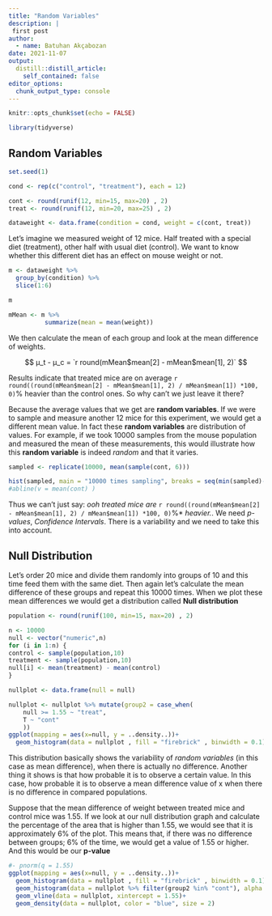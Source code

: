 ```yaml
---
title: "Random Variables"
description: |
 first post
author:
  - name: Batuhan Akçabozan
date: 2021-11-07
output:
  distill::distill_article:
    self_contained: false
editor_options: 
  chunk_output_type: console
---
```


```r
knitr::opts_chunk$set(echo = FALSE)
```

```r
library(tidyverse)
```

## Random Variables

```r
set.seed(1)

cond <- rep(c("control", "treatment"), each = 12)

cont <- round(runif(12, min=15, max=20) , 2)
treat <- round(runif(12, min=20, max=25) , 2)

dataweight <- data.frame(condition = cond, weight = c(cont, treat))
```

Let's imagine we measured weight of 12 mice. Half treated with a special diet (treatment), other half with usual diet (control). We want to know whether this different diet has an effect on mouse weight or not.

```r
m <- dataweight %>%
  group_by(condition) %>%
  slice(1:6)

m

mMean <- m %>%
          summarize(mean = mean(weight))
```
We then calculate the mean of each group and look at the mean difference of weights. 

$$
μ_t - μ_c = `r round(mMean$mean[2] - mMean$mean[1], 2)` 
$$

Results indicate that treated mice are on average `r round((round(mMean$mean[2] - mMean$mean[1], 2) / mMean$mean[1]) *100, 0)`% heavier than the control ones. So why can't we just leave it there?

Because the average values that we get are **random variables**. If we were to sample and measure another 12 mice for this experiment, we would get a different mean value. In fact these **random variables** are distribution of values. For example, if we took 10000 samples from the mouse population and measured the mean of these measurements, this would illustrate how this **random variable** is indeed *random* and that it varies.

```r
sampled <- replicate(10000, mean(sample(cont, 6)))

hist(sampled, main = "10000 times sampling", breaks = seq(min(sampled)-0.5,max(sampled)+0.5,0.5))
#abline(v = mean(cont) )
```

Thus we can't just say: *ooh treated mice are* `r round((round(mMean$mean[2] - mMean$mean[1], 2) / mMean$mean[1]) *100, 0)`%* *heavier.*. We need *p-values*, *Confidence Intervals*. There is a variability and we need to take this into account.

## Null Distribution

Let's order 20 mice and divide them randomly into groups of 10 and this time feed them with the same diet. Then again let's calculate the mean difference of these groups and repeat this 10000 times. When we plot these mean differences we would get a distribution called **Null distribution**

```r
population <- round(runif(100, min=15, max=20) , 2)

n <- 10000
null <- vector("numeric",n)
for (i in 1:n) {
control <- sample(population,10)
treatment <- sample(population,10)
null[i] <- mean(treatment) - mean(control)
}

nullplot <- data.frame(null = null)

nullplot <- nullplot %>% mutate(group2 = case_when(
    null >= 1.55 ~ "treat",
    T ~ "cont"
    ))
ggplot(mapping = aes(x=null, y = ..density..))+
  geom_histogram(data = nullplot , fill = "firebrick" , binwidth = 0.1)

```

This distribution basically shows the variability of *random variables* (in this case as mean difference), when there is actually no difference. Another thing it shows is that how probable it is to observe a certain value. In this case, how probable it is to observe a mean difference value of x when there is no difference in compared populations. 

Suppose that the mean difference of weight between treated mice and control mice was 1.55. If we look at our null distribution graph and calculate the percentage of the area that is higher than 1.55, we would see that it is approximately 6% of the plot. This means that, if there was no difference between groups; 6% of the time,  we would get a value of 1.55 or higher. And this would be our **p-value** 

```r
#- pnorm(q = 1.55)
ggplot(mapping = aes(x=null, y = ..density..))+
  geom_histogram(data = nullplot , fill = "firebrick" , binwidth = 0.1)+
  geom_histogram(data = nullplot %>% filter(group2 %in% "cont"), alpha = 1, fill = "black", binwidth = 0.1)+
  geom_vline(data = nullplot, xintercept = 1.55)+
  geom_density(data = nullplot, color = "blue", size = 2)
```

